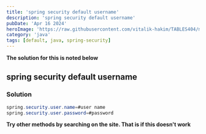 ```yaml
---
title: 'spring security default username'
description: 'spring security default username'
pubDate: 'Apr 16 2024'
heroImage: 'https://raw.githubusercontent.com/vitalik-hakim/TABLES404/main/error_b/java.png'
category: 'java'
tags: [default, java, spring-security]
---
```


**The solution for this is noted below**

## spring security default username

### Solution

```java
spring.security.user.name=#user name
spring.security.user.password=#password
```

**Try other methods by searching on the site. That is if this doesn't work**
